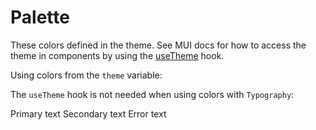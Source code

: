 
<Meta title="Palette" />

# Palette

These colors defined in the theme.
See MUI docs for how to access the theme in components by using the
[useTheme](https://mui.com/material-ui/customization/theming/#accessing-the-theme-in-a-component) hook.

Using colors from the `theme` variable:

<Canvas>
  <Box
    sx={{
      backgroundColor: theme.palette.grey[300],
      height: theme.spacing(4),
      width: theme.spacing(4),
    }}
  />
</Canvas>

The `useTheme` hook is not needed when using colors with `Typography`:

<Canvas>
  <Typography color="primary.main">Primary text</Typography>
  <Typography color="text.secondary">Secondary text</Typography>
  <Typography color="error.main">Error text</Typography>
</Canvas>

<ColorPalette>
  <ColorItem
    title="Common"
    subtitle="Based on HYDS grayscale"
    colors={theme.palette.common}
  />
  <ColorItem
    title="Primary"
    subtitle="Based on HYDS brand color"
    colors={theme.palette.primary}
  />
  <ColorItem
    title="Grey"
    subtitle="HYDS grayscale colors adapted as Material palette"
    colors={theme.palette.grey}
  />
  <ColorItem title="Divider" subtitle="" colors={[theme.palette.divider]} />
  <ColorItem
    title="Error"
    subtitle="Red from HYDS additional colors"
    colors={theme.palette.error}
  />
  <ColorItem
    title="Warning"
    subtitle="Orange from HYDS additional colors"
    colors={theme.palette.warning}
  />
  <ColorItem
    title="Info"
    subtitle="Sky-blue from HYDS additional colors"
    colors={theme.palette.info}
  />
  <ColorItem
    title="Success"
    subtitle="Green from HYDS additional colors"
    colors={theme.palette.success}
  />
  <ColorItem title="Text" subtitle="" colors={theme.palette.text} />
  <ColorItem title="Background" subtitle="" colors={theme.palette.background} />
  <ColorItem title="Actions" subtitle="" colors={theme.palette.action} />
</ColorPalette>
